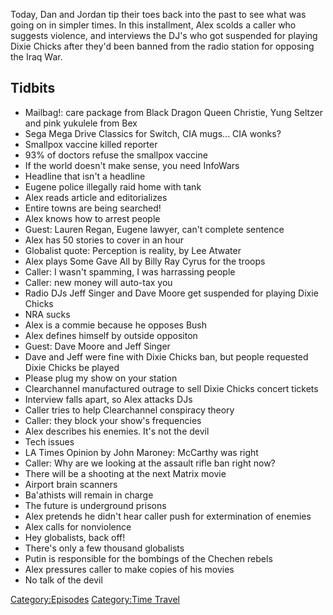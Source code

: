 {{DEFAULTSORT:
    #_EPISODE_0558:May 8-9, 2003
}}{{Episode
    | title             = May 8-9, 2003
    | caption           = [https://knowledgefight.libsyn.com/558-may-8-9-2003 Listen to this episode on Libsyn]
    | episodeNumber     = 558
    | length            = 01:46:27
    | airDate           = May 17, 2021
    | coverageStartDate = May 8, 2003
    | coverageEndDate   = May 9, 2003
    | episodeType       = [[:Category:Time Travel|Time Travel]]
    | appearance        = [[Lauren Regan]], [[Dixie Chicks]], [[Jeff Signer]], [[Dave Moore]], [[John Maroney]]
    | oocDrop           = Alex or Bill Clinton; You ever see the artwork in the Denver airport?; Valedictorians today don't hold a candle to my father
    | previousEpisode   = [[557: May 11, 2021]]
    | nextEpisode       = [[559: Noam Man's Land]]
}}

{{Stub}}

Today, Dan and Jordan tip their toes back into the past to see what was going on in simpler times.  In this installment, Alex scolds a caller who suggests violence, and interviews the DJ's who got suspended for playing Dixie Chicks after they'd been banned from the radio station for opposing the Iraq War.

==Tidbits==

*Mailbag!: care package from Black Dragon Queen Christie, Yung Seltzer and pink yukulele from Bex
*Sega Mega Drive Classics for Switch, CIA mugs... CIA wonks?
*Smallpox vaccine killed reporter
*93% of doctors refuse the smallpox vaccine
*If the world doesn't make sense, you need InfoWars
*Headline that isn't a headline
*Eugene police illegally raid home with tank
*Alex reads article and editorializes
*Entire towns are being searched!
*Alex knows how to arrest people
*Guest: Lauren Regan, Eugene lawyer, can't complete sentence
*Alex has 50 stories to cover in an hour
*Globalist quote: Perception is reality, by Lee Atwater
*Alex plays Some Gave All by Billy Ray Cyrus for the troops
*Caller: I wasn't spamming, I was harrassing people
*Caller: new money will auto-tax you
*Radio DJs Jeff Singer and Dave Moore get suspended for playing Dixie Chicks
*NRA sucks
*Alex is a commie because he opposes Bush
*Alex defines himself by outside oppositon
*Guest: Dave Moore and Jeff Singer
*Dave and Jeff were fine with Dixie Chicks ban, but people requested Dixie Chicks be played
*Please plug my show on your station
*Clearchannel manufactured outrage to sell Dixie Chicks concert tickets
*Interview falls apart, so Alex attacks DJs
*Caller tries to help Clearchannel conspiracy theory
*Caller: they block your show's frequencies
*Alex describes his enemies. It's not the devil
*Tech issues
*LA Times Opinion by John Maroney: McCarthy was right
*Caller: Why are we looking at the assault rifle ban right now?
*There will be a shooting at the next Matrix movie
*Airport brain scanners
*Ba'athists will remain in charge
*The future is underground prisons
*Alex pretends he didn't hear caller push for extermination of enemies
*Alex calls for nonviolence
*Hey globalists, back off!
*There's only a few thousand globalists
*Putin is responsible for the bombings of the Chechen rebels
*Alex pressures caller to make copies of his movies
*No talk of the devil

[[Category:Episodes]]
[[Category:Time Travel]]
